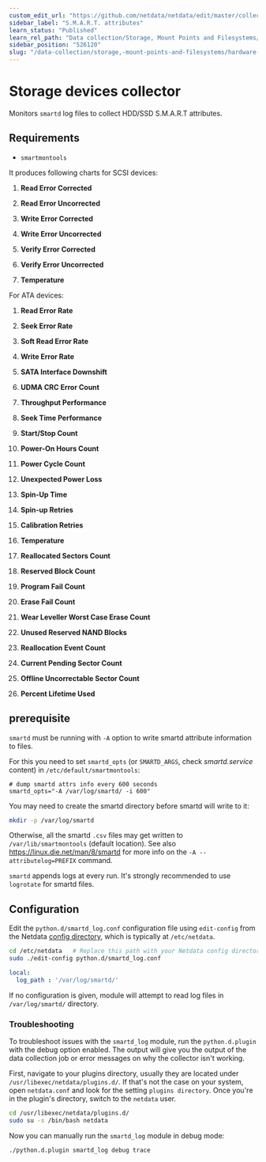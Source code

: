 ```yaml
---
custom_edit_url: "https://github.com/netdata/netdata/edit/master/collectors/python.d.plugin/smartd_log/README.md"
sidebar_label: "S.M.A.R.T. attributes"
learn_status: "Published"
learn_rel_path: "Data collection/Storage, Mount Points and Filesystems/Hardware Storage"
sidebar_position: "526120"
slug: "/data-collection/storage,-mount-points-and-filesystems/hardware-storage/s.m.a.r.t.-attributes"
---
```



# Storage devices collector

Monitors `smartd` log files to collect HDD/SSD S.M.A.R.T attributes.

## Requirements

-   `smartmontools`

It produces following charts for SCSI devices:

1.  **Read Error Corrected**

2.  **Read Error Uncorrected**

3.  **Write Error Corrected**

4.  **Write Error Uncorrected**

5.  **Verify Error Corrected**

6.  **Verify Error Uncorrected**

7.  **Temperature**

For ATA devices:

1.  **Read Error Rate**

2.  **Seek Error Rate**

3.  **Soft Read Error Rate**

4.  **Write Error Rate**

5.  **SATA Interface Downshift**

6.  **UDMA CRC Error Count**

7.  **Throughput Performance**

8.  **Seek Time Performance**

9.  **Start/Stop Count**

10. **Power-On Hours Count**

11. **Power Cycle Count**

12. **Unexpected Power Loss**

13. **Spin-Up Time**

14. **Spin-up Retries**

15. **Calibration Retries**

16. **Temperature**

17. **Reallocated Sectors Count**

18. **Reserved Block Count**

19. **Program Fail Count**

20. **Erase Fail Count**

21. **Wear Leveller Worst Case Erase Count**

22. **Unused Reserved NAND Blocks**

23. **Reallocation Event Count**

24. **Current Pending Sector Count**

25. **Offline Uncorrectable Sector Count**

26. **Percent Lifetime Used**

## prerequisite

`smartd` must be running with `-A` option to write smartd attribute information to files.

For this you need to set `smartd_opts` (or `SMARTD_ARGS`, check _smartd.service_ content) in `/etc/default/smartmontools`:

```
# dump smartd attrs info every 600 seconds
smartd_opts="-A /var/log/smartd/ -i 600"
```

You may need to create the smartd directory before smartd will write to it: 

```sh
mkdir -p /var/log/smartd
```

Otherwise, all the smartd `.csv` files may get written to `/var/lib/smartmontools` (default location). See also <https://linux.die.net/man/8/smartd> for more info on the `-A --attributelog=PREFIX` command.

`smartd` appends logs at every run. It's strongly recommended to use `logrotate` for smartd files.

## Configuration

Edit the `python.d/smartd_log.conf` configuration file using `edit-config` from the Netdata [config
directory](/docs/typical-netdata-agent-configurations/configuration), which is typically at `/etc/netdata`.

```bash
cd /etc/netdata   # Replace this path with your Netdata config directory, if different
sudo ./edit-config python.d/smartd_log.conf
```

```yaml
local:
  log_path : '/var/log/smartd/'
```

If no configuration is given, module will attempt to read log files in `/var/log/smartd/` directory.




### Troubleshooting

To troubleshoot issues with the `smartd_log` module, run the `python.d.plugin` with the debug option enabled. The 
output will give you the output of the data collection job or error messages on why the collector isn't working.

First, navigate to your plugins directory, usually they are located under `/usr/libexec/netdata/plugins.d/`. If that's 
not the case on your system, open `netdata.conf` and look for the setting `plugins directory`. Once you're in the 
plugin's directory, switch to the `netdata` user.

```bash
cd /usr/libexec/netdata/plugins.d/
sudo su -s /bin/bash netdata
```

Now you can manually run the `smartd_log` module in debug mode:

```bash
./python.d.plugin smartd_log debug trace
```

